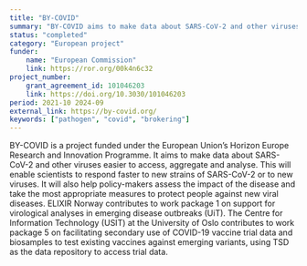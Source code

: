 ```yaml
---
title: "BY-COVID"
summary: "BY-COVID aims to make data about SARS-CoV-2 and other viruses easier to access, aggregate, and analyse"
status: "completed"
category: "European project"
funder:
    name: "European Commission"
    link: https://ror.org/00k4n6c32
project_number:
    grant_agreement_id: 101046203
    link: https://doi.org/10.3030/101046203
period: 2021-10 2024-09
external_link: https://by-covid.org/
keywords: ["pathogen", "covid", "brokering"]
---
```

BY-COVID is a project funded under the European Union’s Horizon Europe Research and Innovation Programme. 
It aims to make data about SARS-CoV-2 and other viruses easier to access, aggregate and analyse. 
This will enable scientists to respond faster to new strains of SARS-CoV-2 or to new viruses. 
It will also help policy-makers assess the impact of the disease and take the most appropriate measures to protect people against new viral diseases.
ELIXIR Norway contributes to work package 1 on support for virological analyses in emerging disease outbreaks (UiT). The Centre for Information Technology (USIT) at the University of Oslo contributes to work package 5 on facilitating secondary use of COVID-19 vaccine trial data and biosamples to test existing vaccines against emerging variants, using TSD as the data repository to access trial data.

